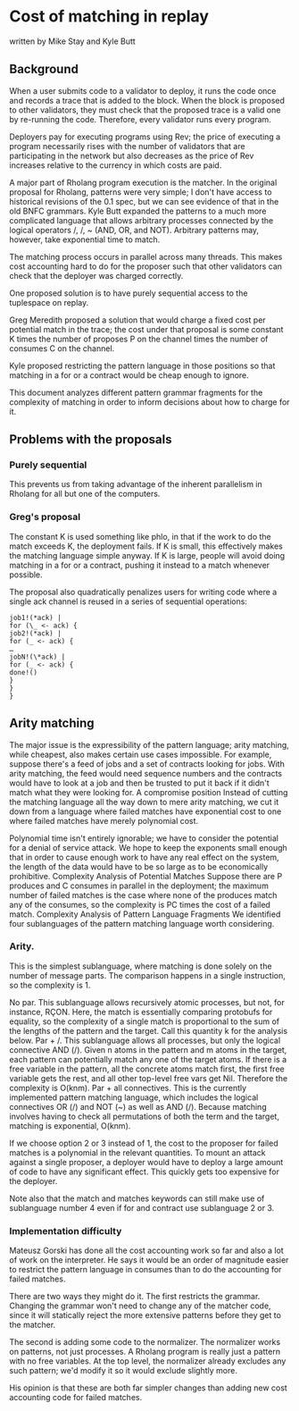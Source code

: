 # Cost of matching in replay

written by Mike Stay and Kyle Butt

## Background

When a user submits code to a validator to deploy, it runs the code once and records a trace that is added to the block. When the block is proposed to other validators, they must check that the proposed trace is a valid one by re-running the code. Therefore, every validator runs every program.

Deployers pay for executing programs using Rev; the price of executing a program necessarily rises with the number of validators that are participating in the network but also decreases as the price of Rev increases relative to the currency in which costs are paid.

A major part of Rholang program execution is the matcher. In the original proposal for Rholang, patterns were very simple; I don't have access to historical revisions of the 0.1 spec, but we can see evidence of that in the old BNFC grammars. Kyle Butt expanded the patterns to a much more complicated language that allows arbitrary processes connected by the logical operators /\, \/, ~ (AND, OR, and NOT). Arbitrary patterns may, however, take exponential time to match.

The matching process occurs in parallel across many threads. This makes cost accounting hard to do for the proposer such that other validators can check that the deployer was charged correctly.

One proposed solution is to have purely sequential access to the tuplespace on replay.

Greg Meredith proposed a solution that would charge a fixed cost per potential match in the trace; the cost under that proposal is some constant K times the number of proposes P on the channel times the number of consumes C on the channel.

Kyle proposed restricting the pattern language in those positions so that matching in a for or a contract would be cheap enough to ignore.

This document analyzes different pattern grammar fragments for the complexity of matching in order to inform decisions about how to charge for it.

## Problems with the proposals

### Purely sequential

This prevents us from taking advantage of the inherent parallelism in Rholang for all but one of the computers.

### Greg's proposal

The constant K is used something like phlo, in that if the work to do the match exceeds K, the deployment fails. If K is small, this effectively makes the matching language simple anyway. If K is large, people will avoid doing matching in a for or a contract, pushing it instead to a match whenever possible.

The proposal also quadratically penalizes users for writing code where a single ack channel is reused in a series of sequential operations:

```
job1!(*ack) |
for (\_ <- ack) {
job2!(*ack) |
for (_ <- ack) {
…
jobN!(\*ack) |
for (_ <- ack) {
done!()
}
}
}
```

## Arity matching

The major issue is the expressibility of the pattern language; arity matching, while cheapest, also makes certain use cases impossible. For example, suppose there's a feed of jobs and a set of contracts looking for jobs. With arity matching, the feed would need sequence numbers and the contracts would have to look at a job and then be trusted to put it back if it didn't match what they were looking for.
A compromise position
Instead of cutting the matching language all the way down to mere arity matching, we cut it down from a language where failed matches have exponential cost to one where failed matches have merely polynomial cost.

Polynomial time isn't entirely ignorable; we have to consider the potential for a denial of service attack. We hope to keep the exponents small enough that in order to cause enough work to have any real effect on the system, the length of the data would have to be so large as to be economically prohibitive.
Complexity Analysis of Potential Matches
Suppose there are P produces and C consumes in parallel in the deployment; the maximum number of failed matches is the case where none of the produces match any of the consumes, so the complexity is PC times the cost of a failed match.
Complexity Analysis of Pattern Language Fragments
We identified four sublanguages of the pattern matching language worth considering.

### Arity.

This is the simplest sublanguage, where matching is done solely on the number of message parts. The comparison happens in a single instruction, so the complexity is 1.

No par. This sublanguage allows recursively atomic processes, but not, for instance, RÇON. Here, the match is essentially comparing protobufs for equality, so the complexity of a single match is proportional to the sum of the lengths of the pattern and the target. Call this quantity k for the analysis below.
Par + /\. This sublanguage allows all processes, but only the logical connective AND (/\). Given n atoms in the pattern and m atoms in the target, each pattern can potentially match any one of the target atoms. If there is a free variable in the pattern, all the concrete atoms match first, the first free variable gets the rest, and all other top-level free vars get Nil. Therefore the complexity is O(knm).
Par + all connectives. This is the currently implemented pattern matching language, which includes the logical connectives OR (\/) and NOT (~) as well as AND (/\). Because matching involves having to check all permutations of both the term and the target, matching is exponential, O(knm).

If we choose option 2 or 3 instead of 1, the cost to the proposer for failed matches is a polynomial in the relevant quantities. To mount an attack against a single proposer, a deployer would have to deploy a large amount of code to have any significant effect. This quickly gets too expensive for the deployer.

Note also that the match and matches keywords can still make use of sublanguage number 4 even if for and contract use sublanguage 2 or 3.

### Implementation difficulty

Mateusz Gorski has done all the cost accounting work so far and also a lot of work on the interpreter. He says it would be an order of magnitude easier to restrict the pattern language in consumes than to do the accounting for failed matches.

There are two ways they might do it. The first restricts the grammar. Changing the grammar won't need to change any of the matcher code, since it will statically reject the more extensive patterns before they get to the matcher.

The second is adding some code to the normalizer. The normalizer works on patterns, not just processes. A Rholang program is really just a pattern with no free variables. At the top level, the normalizer already excludes any such pattern; we'd modify it so it would exclude slightly more.

His opinion is that these are both far simpler changes than adding new cost accounting code for failed matches.
